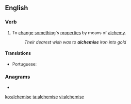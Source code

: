 ==English==

===Verb===
{{en-verb|alchemis}}

# To [[change]] [[something]]'s [[properties]] by means of [[alchemy]].
#: ''Their dearest wish was to '''alchemise''' iron into gold''

====Translations====
{{trans-top|to change something's properties by means of alchemy}}
* Portuguese: {{t|pt|alquimizar}}
{{trans-mid}}
{{trans-bottom}}

===Anagrams===
* {{l|en|alchemies}}

[[ko:alchemise]]
[[ta:alchemise]]
[[vi:alchemise]]